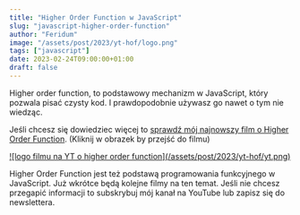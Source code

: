 ```yaml
---
title: "Higher Order Function w JavaScript"
slug: "javascript-higher-order-function"
author: "Feridum"
image: "/assets/post/2023/yt-hof/logo.png"
tags: ["javascript"]
date: 2023-02-24T09:00:00+01:00
draft: false
---
```


Higher order function, to podstawowy mechanizm w JavaScript, który pozwala pisać czysty kod. I prawdopodobnie używasz go nawet o tym nie wiedząc.

Jeśli chcesz się dowiedziec więcej to [sprawdź mój najnowszy film o Higher Order Function](https://youtu.be/85s8qI17lrk). (Kliknij w obrazek by przejść do filmu)

<a href="https://youtu.be/85s8qI17lrk">
![logo filmu na YT o higher order function](/assets/post/2023/yt-hof/yt.png)
</a>

Higher Order Function jest też podstawą programowania funkcyjnego w JavaScript. Już wkrótce będą kolejne filmy na ten temat.
Jeśli nie chcesz przegapić informacji to subskrybuj mój kanał na YouTube lub zapisz się do newslettera.
